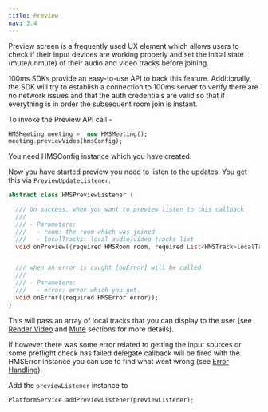 ```yaml
---
title: Preview
nav: 3.4
---
```


Preview screen is a frequently used UX element which allows users to check if their input devices are working properly and set the initial state (mute/unmute) of their audio and video tracks before joining.

100ms SDKs provide an easy-to-use API to back this feature. Additionally, the SDK will try to establish a connection to 100ms server to verify there are no network issues and that the auth credentials are valid so that if everything is in order the subsequent room join is instant.

To invoke the Preview API call -

```dart
HMSMeeting meeting =  new HMSMeeting();
meeting.previewVideo(hmsConfig);
```

You need HMSConfig instance which you have created.

Now you have started preview you need to listen to the updates. You get this via `PreviewUpdateListener`.

```dart
abstract class HMSPreviewListener {

  /// On success, when you want to preview listen to this callback
  ///
  /// - Parameters:
  ///   - room: the room which was joined
  ///   - localTracks: local audio/video tracks list
  void onPreview({required HMSRoom room, required List<HMSTrack>localTracks});


  /// when an error is caught [onError] will be called
  ///
  /// - Parameters:
  ///   - error: error which you get.
  void onError({required HMSError error});
}
```

This will pass an array of local tracks that you can display to the user (see [Render Video](render-video) and [Mute](mute) sections for more details).

If however there was some error related to getting the input sources or some preflight check has failed delegate callback will be fired with the HMSError instance you can use to find what went wrong (see [Error Handling](error-handling)).

Add the `previewListener` instance to

```dart
PlatformService.addPreviewListener(previewListener);
```
